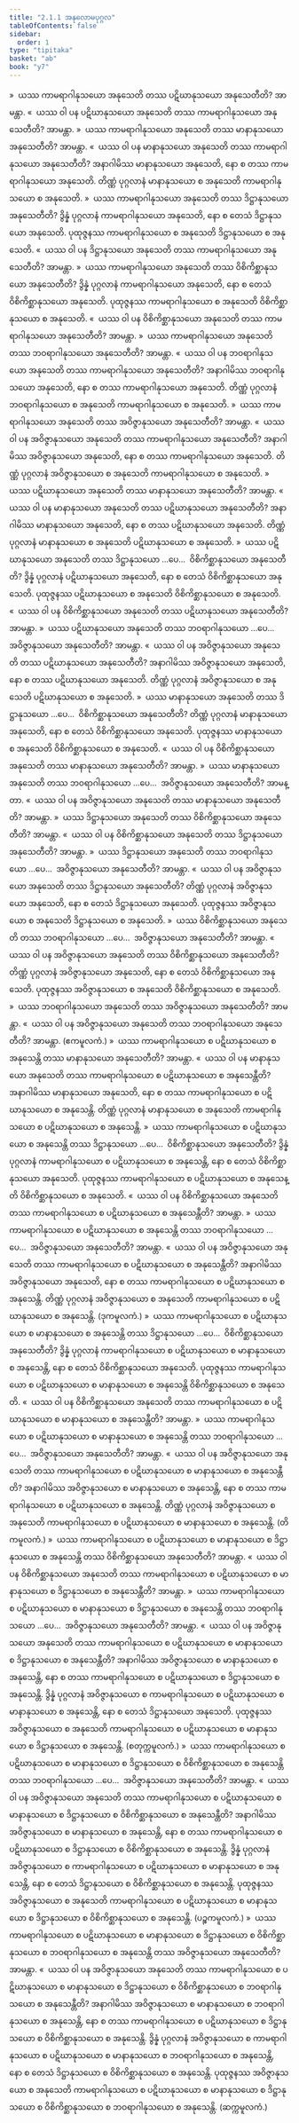 ```yaml
---
title: "2.1.1 အနုလောမပုဂ္ဂလ"
tableOfContents: false
sidebar:
  order: 1
type: "tipitaka"
basket: "ab"
book: "y7"
---
```



<DynamicBreadcrumb />

<Division number="3" book="y7" e="ch" v="34" p="56">

<Paragraph number="11" book="y7">
»  ယဿ ကာမရာဂါနုသယော အနုသေတိ တဿ ပဋိဃာနုသယော အနုသေတီတိ? အာမန္တာ.
</Paragraph>

<Paragraph number="12" book="y7">
«  ယဿ ဝါ ပန ပဋိဃာနုသယော အနုသေတိ တဿ ကာမရာဂါနုသယော အနုသေတီတိ? အာမန္တာ.
</Paragraph>

<Paragraph number="13" book="y7">
»  ယဿ ကာမရာဂါနုသယော အနုသေတိ တဿ မာနာနုသယော အနုသေတီတိ? အာမန္တာ.
</Paragraph>

<Paragraph number="14" book="y7">
«  ယဿ ဝါ ပန မာနာနုသယော အနုသေတိ တဿ ကာမရာဂါနုသယော အနုသေတီတိ?
</Paragraph>

<Paragraph number="15" book="y7">
အနာဂါမိဿ မာနာနုသယော အနုသေတိ, နော စ တဿ ကာမရာဂါနုသယော အနုသေတိ. တိဏ္ဏံ ပုဂ္ဂလာနံ မာနာနုသယော စ အနုသေတိ ကာမရာဂါနုသယော စ အနုသေတိ.
</Paragraph>

<Paragraph number="16" book="y7">
»  ယဿ ကာမရာဂါနုသယော အနုသေတိ တဿ ဒိဋ္ဌာနုသယော အနုသေတီတိ?
</Paragraph>

<Paragraph number="17" book="y7">
ဒွိန္နံ ပုဂ္ဂလာနံ ကာမရာဂါနုသယော အနုသေတိ, နော စ တေသံ ဒိဋ္ဌာနုသယော အနုသေတိ. ပုထုဇ္ဇနဿ ကာမရာဂါနုသယော စ အနုသေတိ ဒိဋ္ဌာနုသယော စ အနုသေတိ.
</Paragraph>

<Paragraph number="18" book="y7">
«  ယဿ ဝါ ပန ဒိဋ္ဌာနုသယော အနုသေတိ တဿ ကာမရာဂါနုသယော အနုသေတီတိ? အာမန္တာ.
</Paragraph>

<Paragraph number="19" book="y7">
»  ယဿ ကာမရာဂါနုသယော အနုသေတိ တဿ ဝိစိကိစ္ဆာနုသယော အနုသေတီတိ?
</Paragraph>

<Paragraph number="20" book="y7">
ဒွိန္နံ ပုဂ္ဂလာနံ ကာမရာဂါနုသယော အနုသေတိ, နော စ တေသံ ဝိစိကိစ္ဆာနုသယော အနုသေတိ. ပုထုဇ္ဇနဿ ကာမရာဂါနုသယော စ အနုသေတိ ဝိစိကိစ္ဆာနုသယော စ အနုသေတိ.
</Paragraph>

<Paragraph number="21" book="y7">
«  ယဿ ဝါ ပန ဝိစိကိစ္ဆာနုသယော အနုသေတိ တဿ ကာမရာဂါနုသယော အနုသေတီတိ? အာမန္တာ.
</Paragraph>

<Paragraph number="22" book="y7">
»  ယဿ ကာမရာဂါနုသယော အနုသေတိ တဿ ဘဝရာဂါနုသယော အနုသေတီတိ? အာမန္တာ.
</Paragraph>

<Paragraph number="23" book="y7">
«  ယဿ ဝါ ပန ဘဝရာဂါနုသယော အနုသေတိ တဿ ကာမရာဂါနုသယော အနုသေတီတိ?
</Paragraph>

<Paragraph number="24" book="y7">
အနာဂါမိဿ ဘဝရာဂါနုသယော အနုသေတိ, နော စ တဿ ကာမရာဂါနုသယော အနုသေတိ. တိဏ္ဏံ ပုဂ္ဂလာနံ ဘဝရာဂါနုသယော စ အနုသေတိ ကာမရာဂါနုသယော စ အနုသေတိ.
</Paragraph>

<Paragraph number="25" book="y7">
»  ယဿ ကာမရာဂါနုသယော အနုသေတိ တဿ အဝိဇ္ဇာနုသယော အနုသေတီတိ? အာမန္တာ.
</Paragraph>

<Paragraph number="26" book="y7">
«  ယဿ ဝါ ပန အဝိဇ္ဇာနုသယော အနုသေတိ တဿ ကာမရာဂါနုသယော အနုသေတီတိ?
</Paragraph>

<Paragraph number="27" book="y7">
အနာဂါမိဿ အဝိဇ္ဇာနုသယော အနုသေတိ, နော စ တဿ ကာမရာဂါနုသယော အနုသေတိ. တိဏ္ဏံ ပုဂ္ဂလာနံ အဝိဇ္ဇာနုသယော စ အနုသေတိ ကာမရာဂါနုသယော စ အနုသေတိ.
</Paragraph>

</Division>
<Division number="4" book="y7" e="ch" v="34" p="57">

<Paragraph number="28" book="y7">
»  ယဿ ပဋိဃာနုသယော အနုသေတိ တဿ မာနာနုသယော အနုသေတီတိ? အာမန္တာ.
</Paragraph>

<Paragraph number="29" book="y7">
«  ယဿ ဝါ ပန မာနာနုသယော အနုသေတိ တဿ ပဋိဃာနုသယော အနုသေတီတိ?
</Paragraph>

<Paragraph number="30" book="y7">
အနာဂါမိဿ မာနာနုသယော အနုသေတိ, နော စ တဿ ပဋိဃာနုသယော အနုသေတိ. တိဏ္ဏံ ပုဂ္ဂလာနံ မာနာနုသယော စ အနုသေတိ ပဋိဃာနုသယော စ အနုသေတိ.
</Paragraph>

<Paragraph number="31" book="y7">
»  ယဿ ပဋိဃာနုသယော အနုသေတိ တဿ ဒိဋ္ဌာနုသယော …ပေ…  ဝိစိကိစ္ဆာနုသယော အနုသေတီတိ? ဒွိန္နံ ပုဂ္ဂလာနံ ပဋိဃာနုသယော အနုသေတိ, နော စ တေသံ ဝိစိကိစ္ဆာနုသယော အနုသေတိ. ပုထုဇ္ဇနဿ ပဋိဃာနုသယော စ အနုသေတိ ဝိစိကိစ္ဆာနုသယော စ အနုသေတိ.
</Paragraph>

<Paragraph number="32" book="y7">
«  ယဿ ဝါ ပန ဝိစိကိစ္ဆာနုသယော အနုသေတိ တဿ ပဋိဃာနုသယော အနုသေတီတိ? အာမန္တာ.
</Paragraph>

<Paragraph number="33" book="y7">
»  ယဿ ပဋိဃာနုသယော အနုသေတိ တဿ ဘဝရာဂါနုသယော …ပေ…  အဝိဇ္ဇာနုသယော အနုသေတီတိ? အာမန္တာ.
</Paragraph>

<Paragraph number="34" book="y7">
«  ယဿ ဝါ ပန အဝိဇ္ဇာနုသယော အနုသေတိ တဿ ပဋိဃာနုသယော အနုသေတီတိ?
</Paragraph>

<Paragraph number="35" book="y7">
အနာဂါမိဿ အဝိဇ္ဇာနုသယော အနုသေတိ, နော စ တဿ ပဋိဃာနုသယော အနုသေတိ. တိဏ္ဏံ ပုဂ္ဂလာနံ အဝိဇ္ဇာနုသယော စ အနုသေတိ ပဋိဃာနုသယော စ အနုသေတိ.
</Paragraph>

</Division>
<Division number="5" book="y7" e="ch" v="34" p="57">

<Paragraph number="36" book="y7">
»  ယဿ မာနာနုသယော အနုသေတိ တဿ ဒိဋ္ဌာနုသယော …ပေ…  ဝိစိကိစ္ဆာနုသယော အနုသေတီတိ?
</Paragraph>

<Paragraph number="37" book="y7">
တိဏ္ဏံ ပုဂ္ဂလာနံ မာနာနုသယော အနုသေတိ, နော စ တေသံ ဝိစိကိစ္ဆာနုသယော အနုသေတိ. ပုထုဇ္ဇနဿ မာနာနုသယော စ အနုသေတိ ဝိစိကိစ္ဆာနုသယော စ အနုသေတိ.
</Paragraph>

<Paragraph number="38" book="y7">
«  ယဿ ဝါ ပန ဝိစိကိစ္ဆာနုသယော အနုသေတိ တဿ မာနာနုသယော အနုသေတီတိ? အာမန္တာ.
</Paragraph>

<Paragraph number="39" book="y7">
»  ယဿ မာနာနုသယော အနုသေတိ တဿ ဘဝရာဂါနုသယော …ပေ…  အဝိဇ္ဇာနုသယော အနုသေတီတိ? အာမန္တာ.
</Paragraph>

<Paragraph number="40" book="y7">
«  ယဿ ဝါ ပန အဝိဇ္ဇာနုသယော အနုသေတိ တဿ မာနာနုသယော အနုသေတီတိ? အာမန္တာ.
</Paragraph>

</Division>
<Division number="6" book="y7" e="ch" v="34" p="58">

<Paragraph number="41" book="y7">
»  ယဿ ဒိဋ္ဌာနုသယော အနုသေတိ တဿ ဝိစိကိစ္ဆာနုသယော အနုသေတီတိ? အာမန္တာ.
</Paragraph>

<Paragraph number="42" book="y7">
«  ယဿ ဝါ ပန ဝိစိကိစ္ဆာနုသယော အနုသေတိ တဿ ဒိဋ္ဌာနုသယော အနုသေတီတိ? အာမန္တာ.
</Paragraph>

<Paragraph number="43" book="y7">
»  ယဿ ဒိဋ္ဌာနုသယော အနုသေတိ တဿ ဘဝရာဂါနုသယော …ပေ…  အဝိဇ္ဇာနုသယော အနုသေတီတိ? အာမန္တာ.
</Paragraph>

<Paragraph number="44" book="y7">
«  ယဿ ဝါ ပန အဝိဇ္ဇာနုသယော အနုသေတိ တဿ ဒိဋ္ဌာနုသယော အနုသေတီတိ?
</Paragraph>

<Paragraph number="45" book="y7">
တိဏ္ဏံ ပုဂ္ဂလာနံ အဝိဇ္ဇာနုသယော အနုသေတိ, နော စ တေသံ ဒိဋ္ဌာနုသယော အနုသေတိ. ပုထုဇ္ဇနဿ အဝိဇ္ဇာနုသယော စ အနုသေတိ ဒိဋ္ဌာနုသယော စ အနုသေတိ.
</Paragraph>

</Division>
<Division number="7" book="y7" e="ch" v="34" p="58">

<Paragraph number="46" book="y7">
»  ယဿ ဝိစိကိစ္ဆာနုသယော အနုသေတိ တဿ ဘဝရာဂါနုသယော …ပေ…  အဝိဇ္ဇာနုသယော အနုသေတီတိ? အာမန္တာ.
</Paragraph>

<Paragraph number="47" book="y7">
«  ယဿ ဝါ ပန အဝိဇ္ဇာနုသယော အနုသေတိ တဿ ဝိစိကိစ္ဆာနုသယော အနုသေတီတိ?
</Paragraph>

<Paragraph number="48" book="y7">
တိဏ္ဏံ ပုဂ္ဂလာနံ အဝိဇ္ဇာနုသယော အနုသေတိ, နော စ တေသံ ဝိစိကိစ္ဆာနုသယော အနုသေတိ. ပုထုဇ္ဇနဿ အဝိဇ္ဇာနုသယော စ အနုသေတိ ဝိစိကိစ္ဆာနုသယော စ အနုသေတိ.
</Paragraph>

</Division>
<Division number="8" book="y7" e="ch" v="34" p="58">

<Paragraph number="49" book="y7">
»  ယဿ ဘဝရာဂါနုသယော အနုသေတိ တဿ အဝိဇ္ဇာနုသယော အနုသေတီတိ? အာမန္တာ.
</Paragraph>

<Paragraph number="50" book="y7">
«  ယဿ ဝါ ပန အဝိဇ္ဇာနုသယော အနုသေတိ တဿ ဘဝရာဂါနုသယော အနုသေတီတိ? အာမန္တာ. (ဧကမူလကံ.)
</Paragraph>

</Division>
<Division number="9" book="y7" e="ch" v="34" p="58">

<Paragraph number="51" book="y7">
»  ယဿ ကာမရာဂါနုသယော စ ပဋိဃာနုသယော စ အနုသေန္တိ တဿ မာနာနုသယော အနုသေတီတိ? အာမန္တာ.
</Paragraph>

<Paragraph number="52" book="y7">
«  ယဿ ဝါ ပန မာနာနုသယော အနုသေတိ တဿ ကာမရာဂါနုသယော စ ပဋိဃာနုသယော စ အနုသေန္တီတိ?
</Paragraph>

<Paragraph number="53" book="y7">
အနာဂါမိဿ မာနာနုသယော အနုသေတိ, နော စ တဿ ကာမရာဂါနုသယော စ ပဋိဃာနုသယော စ အနုသေန္တိ. တိဏ္ဏံ ပုဂ္ဂလာနံ မာနာနုသယော စ အနုသေတိ ကာမရာဂါနုသယော စ ပဋိဃာနုသယော စ အနုသေန္တိ.
</Paragraph>

<Paragraph number="54" book="y7">
»  ယဿ ကာမရာဂါနုသယော စ ပဋိဃာနုသယော စ အနုသေန္တိ တဿ ဒိဋ္ဌာနုသယော …ပေ…  ဝိစိကိစ္ဆာနုသယော အနုသေတီတိ?
</Paragraph>

<Paragraph number="55" book="y7">
ဒွိန္နံ ပုဂ္ဂလာနံ ကာမရာဂါနုသယော စ ပဋိဃာနုသယော စ အနုသေန္တိ, နော စ တေသံ ဝိစိကိစ္ဆာနုသယော အနုသေတိ. ပုထုဇ္ဇနဿ ကာမရာဂါနုသယော စ ပဋိဃာနုသယော စ အနုသေန္တိ ဝိစိကိစ္ဆာနုသယော စ အနုသေတိ.
</Paragraph>

<Paragraph number="56" book="y7">
«  ယဿ ဝါ ပန ဝိစိကိစ္ဆာနုသယော အနုသေတိ တဿ ကာမရာဂါနုသယော စ ပဋိဃာနုသယော စ အနုသေန္တီတိ? အာမန္တာ.
</Paragraph>

<Paragraph number="57" book="y7">
»  ယဿ ကာမရာဂါနုသယော စ ပဋိဃာနုသယော စ အနုသေန္တိ တဿ ဘဝရာဂါနုသယော …ပေ…  အဝိဇ္ဇာနုသယော အနုသေတီတိ? အာမန္တာ.
</Paragraph>

<Paragraph number="58" book="y7">
«  ယဿ ဝါ ပန အဝိဇ္ဇာနုသယော အနုသေတိ တဿ ကာမရာဂါနုသယော စ ပဋိဃာနုသယော စ အနုသေန္တီတိ?
</Paragraph>

<Paragraph number="59" book="y7">
အနာဂါမိဿ အဝိဇ္ဇာနုသယော အနုသေတိ, နော စ တဿ ကာမရာဂါနုသယော စ ပဋိဃာနုသယော စ အနုသေန္တိ. တိဏ္ဏံ ပုဂ္ဂလာနံ အဝိဇ္ဇာနုသယော စ အနုသေတိ ကာမရာဂါနုသယော စ ပဋိဃာနုသယော စ အနုသေန္တိ. (ဒုကမူလကံ.)
</Paragraph>

</Division>
<Division number="10" book="y7" e="ch" v="34" p="59">

<Paragraph number="60" book="y7">
»  ယဿ ကာမရာဂါနုသယော စ ပဋိဃာနုသယော စ မာနာနုသယော စ အနုသေန္တိ တဿ ဒိဋ္ဌာနုသယော …ပေ…  ဝိစိကိစ္ဆာနုသယော အနုသေတီတိ?
</Paragraph>

<Paragraph number="61" book="y7">
ဒွိန္နံ ပုဂ္ဂလာနံ ကာမရာဂါနုသယော စ ပဋိဃာနုသယော စ မာနာနုသယော စ အနုသေန္တိ, နော စ တေသံ ဝိစိကိစ္ဆာနုသယော အနုသေတိ. ပုထုဇ္ဇနဿ ကာမရာဂါနုသယော စ ပဋိဃာနုသယော စ မာနာနုသယော စ အနုသေန္တိ ဝိစိကိစ္ဆာနုသယော စ အနုသေတိ.
</Paragraph>

<Paragraph number="62" book="y7">
«  ယဿ ဝါ ပန ဝိစိကိစ္ဆာနုသယော အနုသေတိ တဿ ကာမရာဂါနုသယော စ ပဋိဃာနုသယော စ မာနာနုသယော စ အနုသေန္တီတိ? အာမန္တာ.
</Paragraph>

<Paragraph number="63" book="y7">
»  ယဿ ကာမရာဂါနုသယော စ ပဋိဃာနုသယော စ မာနာနုသယော စ အနုသေန္တိ တဿ ဘဝရာဂါနုသယော …ပေ…  အဝိဇ္ဇာနုသယော အနုသေတီတိ? အာမန္တာ.
</Paragraph>

<Paragraph number="64" book="y7">
«  ယဿ ဝါ ပန အဝိဇ္ဇာနုသယော အနုသေတိ တဿ ကာမရာဂါနုသယော စ ပဋိဃာနုသယော စ မာနာနုသယော စ အနုသေန္တီတိ?
</Paragraph>

<Paragraph number="65" book="y7">
အနာဂါမိဿ အဝိဇ္ဇာနုသယော စ မာနာနုသယော စ အနုသေန္တိ, နော စ တဿ ကာမရာဂါနုသယော စ ပဋိဃာနုသယော စ အနုသေန္တိ. တိဏ္ဏံ ပုဂ္ဂလာနံ အဝိဇ္ဇာနုသယော စ အနုသေတိ ကာမရာဂါနုသယော စ ပဋိဃာနုသယော စ မာနာနုသယော စ အနုသေန္တိ. (တိကမူလကံ.)
</Paragraph>

</Division>
<Division number="11" book="y7" e="ch" v="34" p="59">

<Paragraph number="66" book="y7">
»  ယဿ ကာမရာဂါနုသယော စ ပဋိဃာနုသယော စ မာနာနုသယော စ ဒိဋ္ဌာနုသယော စ အနုသေန္တိ တဿ ဝိစိကိစ္ဆာနုသယော အနုသေတီတိ? အာမန္တာ.
</Paragraph>

<Paragraph number="67" book="y7">
«  ယဿ ဝါ ပန ဝိစိကိစ္ဆာနုသယော အနုသေတိ တဿ ကာမရာဂါနုသယော စ ပဋိဃာနုသယော စ မာနာနုသယော စ ဒိဋ္ဌာနုသယော စ အနုသေန္တီတိ? အာမန္တာ.
</Paragraph>

<Paragraph number="68" book="y7">
»  ယဿ ကာမရာဂါနုသယော စ ပဋိဃာနုသယော စ မာနာနုသယော စ ဒိဋ္ဌာနုသယော စ အနုသေန္တိ တဿ ဘဝရာဂါနုသယော …ပေ…  အဝိဇ္ဇာနုသယော အနုသေတီတိ? အာမန္တာ.
</Paragraph>

<Paragraph number="69" book="y7">
«  ယဿ ဝါ ပန အဝိဇ္ဇာနုသယော အနုသေတိ တဿ ကာမရာဂါနုသယော စ ပဋိဃာနုသယော စ မာနာနုသယော စ ဒိဋ္ဌာနုသယော စ အနုသေန္တီတိ?
</Paragraph>

<Paragraph number="70" book="y7">
အနာဂါမိဿ အဝိဇ္ဇာနုသယော စ မာနာနုသယော စ အနုသေန္တိ, နော စ တဿ ကာမရာဂါနုသယော စ ပဋိဃာနုသယော စ ဒိဋ္ဌာနုသယော စ အနုသေန္တိ. ဒွိန္နံ ပုဂ္ဂလာနံ အဝိဇ္ဇာနုသယော စ ကာမရာဂါနုသယော စ ပဋိဃာနုသယော စ မာနာနုသယော စ အနုသေန္တိ, နော စ တေသံ ဒိဋ္ဌာနုသယော အနုသေတိ. ပုထုဇ္ဇနဿ အဝိဇ္ဇာနုသယော စ အနုသေတိ ကာမရာဂါနုသယော စ ပဋိဃာနုသယော စ မာနာနုသယော စ ဒိဋ္ဌာနုသယော စ အနုသေန္တိ. (စတုက္ကမူလကံ.)
</Paragraph>

</Division>
<Division number="12" book="y7" e="ch" v="34" p="60">

<Paragraph number="71" book="y7">
»  ယဿ ကာမရာဂါနုသယော စ ပဋိဃာနုသယော စ မာနာနုသယော စ ဒိဋ္ဌာနုသယော စ ဝိစိကိစ္ဆာနုသယော စ အနုသေန္တိ တဿ ဘဝရာဂါနုသယော …ပေ…  အဝိဇ္ဇာနုသယော အနုသေတီတိ? အာမန္တာ.
</Paragraph>

<Paragraph number="72" book="y7">
«  ယဿ ဝါ ပန အဝိဇ္ဇာနုသယော အနုသေတိ တဿ ကာမရာဂါနုသယော စ ပဋိဃာနုသယော စ မာနာနုသယော စ ဒိဋ္ဌာနုသယော စ ဝိစိကိစ္ဆာနုသယော စ အနုသေန္တီတိ?
</Paragraph>

<Paragraph number="73" book="y7">
အနာဂါမိဿ အဝိဇ္ဇာနုသယော စ မာနာနုသယော စ အနုသေန္တိ, နော စ တဿ ကာမရာဂါနုသယော စ ပဋိဃာနုသယော စ ဒိဋ္ဌာနုသယော စ ဝိစိကိစ္ဆာနုသယော စ အနုသေန္တိ. ဒွိန္နံ ပုဂ္ဂလာနံ အဝိဇ္ဇာနုသယော စ ကာမရာဂါနုသယော စ ပဋိဃာနုသယော စ မာနာနုသယော စ အနုသေန္တိ, နော စ တေသံ ဒိဋ္ဌာနုသယော စ ဝိစိကိစ္ဆာနုသယော စ အနုသေန္တိ. ပုထုဇ္ဇနဿ အဝိဇ္ဇာနုသယော စ အနုသေတိ ကာမရာဂါနုသယော စ ပဋိဃာနုသယော စ မာနာနုသယော စ ဒိဋ္ဌာနုသယော စ ဝိစိကိစ္ဆာနုသယော စ အနုသေန္တိ. (ပဉ္စကမူလကံ.)
</Paragraph>

</Division>
<Division number="13" book="y7" e="ch" v="34" p="60">

<Paragraph number="74" book="y7">
»  ယဿ ကာမရာဂါနုသယော စ ပဋိဃာနုသယော စ မာနာနုသယော စ ဒိဋ္ဌာနုသယော စ ဝိစိကိစ္ဆာနုသယော စ ဘဝရာဂါနုသယော စ အနုသေန္တိ တဿ အဝိဇ္ဇာနုသယော အနုသေတီတိ? အာမန္တာ.
</Paragraph>

<Paragraph number="75" book="y7">
«  ယဿ ဝါ ပန အဝိဇ္ဇာနုသယော အနုသေတိ တဿ ကာမရာဂါနုသယော စ ပဋိဃာနုသယော စ မာနာနုသယော စ ဒိဋ္ဌာနုသယော စ ဝိစိကိစ္ဆာနုသယော စ ဘဝရာဂါနုသယော စ အနုသေန္တီတိ?
</Paragraph>

<Paragraph number="76" book="y7">
အနာဂါမိဿ အဝိဇ္ဇာနုသယော စ မာနာနုသယော စ ဘဝရာဂါနုသယော စ အနုသေန္တိ, နော စ တဿ ကာမရာဂါနုသယော စ ပဋိဃာနုသယော စ ဒိဋ္ဌာနုသယော စ ဝိစိကိစ္ဆာနုသယော စ အနုသေန္တိ. ဒွိန္နံ ပုဂ္ဂလာနံ အဝိဇ္ဇာနုသယော စ ကာမရာဂါနုသယော စ ပဋိဃာနုသယော စ မာနာနုသယော စ ဘဝရာဂါနုသယော စ အနုသေန္တိ, နော စ တေသံ ဒိဋ္ဌာနုသယော စ ဝိစိကိစ္ဆာနုသယော စ အနုသေန္တိ. ပုထုဇ္ဇနဿ အဝိဇ္ဇာနုသယော စ အနုသေတိ ကာမရာဂါနုသယော စ ပဋိဃာနုသယော စ မာနာနုသယော စ ဒိဋ္ဌာနုသယော စ ဝိစိကိစ္ဆာနုသယော စ ဘဝရာဂါနုသယော စ အနုသေန္တိ. (ဆက္ကမူလကံ.)
</Paragraph>
</Division>